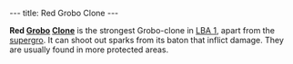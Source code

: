 ---
title: Red Grobo Clone
---

{{Infobox Enemy
 |image=Red_grobo_clone.JPG‎
 |race=grobo
 |gender=male
 |size=average
 |lba1=yes
 |lba2=
 |alignment=funfrock
 |occupation=
 |requires=Red
 |melee=yes
 |ranged=
 |magic=
 |explosive=
 |range=
 |speed=
 |damage=Medium
 |rate=2 seconds
 |reaction=Moves sideways
 |recovery=0.7 seconds
}}

'''Red [[Grobo]] [[Clone]]''' is the strongest Grobo-clone in [[LBA 1]], apart from the [[supergro]]. It can shoot out sparks from its baton that inflict damage. They are usually found in more protected areas.